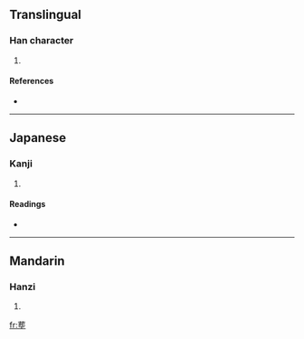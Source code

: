 {{see|葬}}
==Translingual==

===Han character===
{{Han char|rn=32|rad=土|as=10|sn=13|four=|canj=廿一心土 (TMPG)}}

# {{defn|Han|sort=土10}}

====References====
* {{Han ref|kx=0236.100|dkj=05350|dj=0474.030|hdz=10460.030|uh=585F|ud=22623}}

----

==Japanese==

===Kanji===
{{ja-kanji|grade=|rs=土10}}

# {{defn|Japanese}}

====Readings====
* {{ja-readings|on=[[そう]] (sō)|kun=[[ほうむうる]] (houmuuru)}}

----

==Mandarin==

===Hanzi===
{{cmn-hanzi|pin=[[wù]] ([[wu4]]), [[zàng]] ([[zang4]])|wg=wu<sup>4</sup>, tsang<sup>4</sup>}}

# {{defn|Mandarin}}

[[fr:塟]]